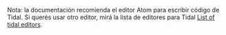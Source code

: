 Nota: la documentación recomienda el editor Atom para escribir código de Tidal. Si querés usar otro editor, mirá la lista de editores para Tidal [[List of tidal editors]].